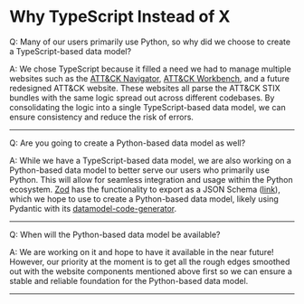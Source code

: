 
# Why TypeScript Instead of X

<WorkInProgressNotice />

Q: Many of our users primarily use Python, so why did we choose to create a TypeScript-based data model?

A: We chose TypeScript because it filled a need we had to manage multiple websites such as the
[ATT&CK Navigator](https://github.com/mitre-attack/attack-navigator),
[ATT&CK Workbench](https://github.com/center-for-threat-informed-defense/attack-workbench-frontend),
and a future redesigned ATT&CK website.
These websites all parse the ATT&CK STIX bundles with the same logic spread out across different codebases.
By consolidating the logic into a single TypeScript-based data model, we can ensure consistency and reduce the risk of errors.

---

Q: Are you going to create a Python-based data model as well?

A: While we have a TypeScript-based data model, we are also working on a Python-based data model to better serve our users who primarily use Python.
This will allow for seamless integration and usage within the Python ecosystem.
[Zod](./why-zod.mdx) has the functionality to export as a JSON Schema ([link](https://zod.dev/json-schema)),
which we hope to use to create a Python-based data model,
likely using Pydantic with its [datamodel-code-generator](https://docs.pydantic.dev/latest/integrations/datamodel_code_generator/).

---

Q: When will the Python-based data model be available?

A: We are working on it and hope to have it available in the near future!
However, our priority at the moment is to get all the rough edges smoothed out with the website components mentioned above first
so we can ensure a stable and reliable foundation for the Python-based data model.

---

